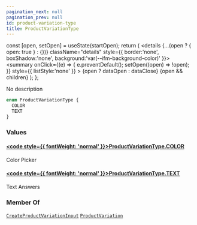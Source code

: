 ```yaml
---
pagination_next: null
pagination_prev: null
id: product-variation-type
title: ProductVariationType
---
```









  const [open, setOpen] = useState(startOpen);
  return (
    <details {...(open ? { open: true } : {})} className="details" style={{ border:'none', boxShadow:'none', background:'var(--ifm-background-color)' }}>
      <summary
        onClick={(e) => {
          e.preventDefault();
          setOpen((open) => !open);
        }}
        style={{ listStyle:'none' }}
      >
      {open ? dataOpen : dataClose}
      </summary>
      {open && children}
    </details>
  );
};








No description


```graphql
enum ProductVariationType {
  COLOR
  TEXT
}
```




### Values

#### [<code style={{ fontWeight: 'normal' }}>ProductVariationType.<b>COLOR</b></code>](#)  
Color Picker


#### [<code style={{ fontWeight: 'normal' }}>ProductVariationType.<b>TEXT</b></code>](#)  
Text Answers






### Member Of

[`CreateProductVariationInput`](/schema/types/inputs/create-product-variation-input.mdx)  <Badge class="badge badge--secondary" text="input"/><Bullet />[`ProductVariation`](/schema/types/objects/product-variation.mdx)  <Badge class="badge badge--secondary" text="object"/>

